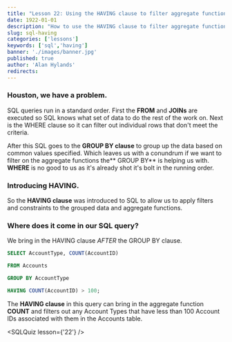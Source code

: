 ```yaml
---
title: "Lesson 22: Using the HAVING clause to filter aggregate functions."
date: 1922-01-01
description: "How to use the HAVING clause to filter aggregate functions in a SQL query."
slug: sql-having
categories: ['lessons']
keywords: ['sql','having']
banner: './images/banner.jpg'
published: true
author: 'Alan Hylands'
redirects:
---
```


### Houston, we have a problem.

SQL queries run in a standard order. First the **FROM** and **JOINs** are executed so SQL knows what set of data to do the rest of the work on. Next is the WHERE clause so it can filter out individual rows that don't meet the criteria.

After this SQL goes to the **GROUP BY clause** to group up the data based on common values specified. Which leaves us with a conundrum if we want to filter on the aggregate functions the** GROUP BY** is helping us with. **WHERE** is no good to us as it's already shot it's bolt in the running order.

### Introducing HAVING.

So the **HAVING clause** was introduced to SQL to allow us to apply filters and constraints to the grouped data and aggregate functions.

### Where does it come in our SQL query?

We bring in the HAVING clause _AFTER_ the GROUP BY clause.

```sql
SELECT AccountType, COUNT(AccountID) 

FROM Accounts

GROUP BY AccountType 

HAVING COUNT(AccountID) > 100;
```

The **HAVING clause** in this query can bring in the aggregate function **COUNT** and filters out any Account Types that have less than 100 Account IDs associated with them in the Accounts table.

<SQLQuiz lesson={'22'} /> 